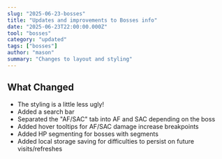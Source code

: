 ```yaml
---
slug: "2025-06-23-bosses"
title: "Updates and improvements to Bosses info"
date: "2025-06-23T22:00:00.000Z"
tool: "bosses"
category: "updated"
tags: ["bosses"]
author: "mason"
summary: "Changes to layout and styling"
---
```


## What Changed 

- The styling is a little less ugly!
- Added a search bar
- Separated the "AF/SAC" tab into AF and SAC depending on the boss
- Added hover tooltips for AF/SAC damage increase breakpoints
- Added HP segmenting for bosses with segments
- Added local storage saving for difficulties to persist on future visits/refreshes
